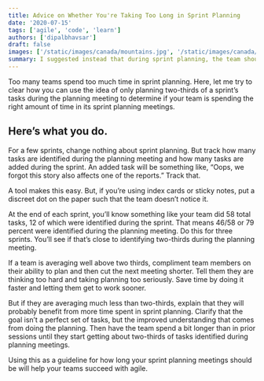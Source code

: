 ```yaml
---
title: Advice on Whether You're Taking Too Long in Sprint Planning
date: '2020-07-15'
tags: ['agile', 'code', 'learn']
authors: ['dipalbhavsar']
draft: false
images: ['/static/images/canada/mountains.jpg', '/static/images/canada/toronto.jpg']
summary: I suggested instead that during sprint planning, the team should strive to identify only about two-thirds of the tasks the team will eventually perform during the sprint. That would leave about one-third of the tasks to be identified during the sprint.
---
```


Too many teams spend too much time in sprint planning. Here, let me try to clear how you can use the idea of only planning two-thirds of a sprint’s tasks during the planning meeting to determine if your team is spending the right amount of time in its sprint planning meetings.

## Here’s what you do.

For a few sprints, change nothing about sprint planning. But track how many tasks are identified during the planning meeting and how many tasks are added during the sprint. An added task will be something like, “Oops, we forgot this story also affects one of the reports.” Track that.

A tool makes this easy. But, if you’re using index cards or sticky notes, put a discreet dot on the paper such that the team doesn’t notice it.

At the end of each sprint, you’ll know something like your team did 58 total tasks, 12 of which were identified during the sprint. That means 46/58 or 79 percent were identified during the planning meeting. Do this for three sprints. You’ll see if that’s close to identifying two-thirds during the planning meeting.

If a team is averaging well above two thirds, compliment team members on their ability to plan and then cut the next meeting shorter. Tell them they are thinking too hard and taking planning too seriously. Save time by doing it faster and letting them get to work sooner.

But if they are averaging much less than two-thirds, explain that they will probably benefit from more time spent in sprint planning. Clarify that the goal isn’t a perfect set of tasks, but the improved understanding that comes from doing the planning. Then have the team spend a bit longer than in prior sessions until they start getting about two-thirds of tasks identified during planning meetings.

Using this as a guideline for how long your sprint planning meetings should be will help your teams succeed with agile.